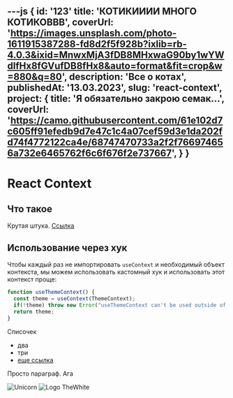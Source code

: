 ---js
{
    id: '123'
    title: 'КОТИКИИИИ МНОГО КОТИКОВВВ',
    coverUrl: 'https://images.unsplash.com/photo-1611915387288-fd8d2f5f928b?ixlib=rb-4.0.3&ixid=MnwxMjA3fDB8MHxwaG90by1wYWdlfHx8fGVufDB8fHx8&auto=format&fit=crop&w=880&q=80',
    description: 'Все о котах',
    publishedAt: '13.03.2023',
    slug: 'react-context',
    project: {
        title: 'Я обязательно закрою семак...',
        coverUrl: 'https://camo.githubusercontent.com/61e102d7c605ff91efedb9d7e47c1c4a07cef59d3e1da202fd74f4772122ca4e/68747470733a2f2f766974656a732e6465762f6c6f676f2e737667',
    }
}
---
# React Context

## Что такое

Крутая штука. [Ссылка](https://github.com/WelcomeDev/md-templates)

## Использование через хук
Чтобы каждый раз не импортировать `useContext` и  необходимый объект контекста, мы можем использовать кастомный хук и использовать этот контекст проще:
```typescript jsx
function useThemeContext() {
  const theme = useContext(ThemeContext);
  if(!theme) throw new Error("useThemeContext can't be used outside of ThemeContext provider");
  return theme;
}
```

Списочек
- два
- три
- [еще ссылка](https://habr.com/ru/post/465507/)

Просто параграф. Ага

![Unicorn](./images/unicorn.jpg)
![Logo TheWhite](./images/logo.svg)